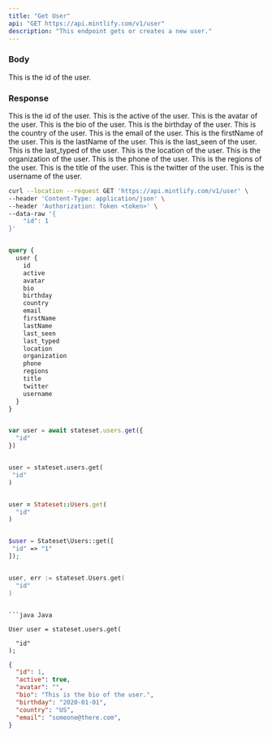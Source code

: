 ```yaml
---
title: "Get User"
api: "GET https://api.mintlify.com/v1/user"
description: "This endpoint gets or creates a new user."
---
```


### Body

<ParamField body="id" type="string">
  This is the id of the user.
</ParamField>

### Response

<ResponseField name="id" type="number">
  This is the id of the user.
</ResponseField>

<ResponseField name="active" type="boolean">
  This is the active of the user.
</ResponseField>

<ResponseField name="avatar" type="string">
  This is the avatar of the user.
</ResponseField>

<ResponseField name="bio" type="string">
  This is the bio of the user.
</ResponseField>

<ResponseField name="birthday" type="string">
  This is the birthday of the user.
</ResponseField>

<ResponseField name="country" type="string">
  This is the country of the user.
</ResponseField>

<ResponseField name="email" type="string">
  This is the email of the user.
</ResponseField>

<ResponseField name="firstName" type="string">
  This is the firstName of the user.
</ResponseField>

<ResponseField name="lastName" type="string">
  This is the lastName of the user.
</ResponseField>

<ResponseField name="last_seen" type="string">
  This is the last_seen of the user.
</ResponseField>

<ResponseField name="last_typed" type="string">
  This is the last_typed of the user.
</ResponseField>

<ResponseField name="location" type="string">
  This is the location of the user.
</ResponseField>

<ResponseField name="organization" type="string">
  This is the organization of the user.
</ResponseField>

<ResponseField name="phone" type="string">
  This is the phone of the user.
</ResponseField>

<ResponseField name="regions" type="string">
  This is the regions of the user.
</ResponseField>

<ResponseField name="title" type="string">
  This is the title of the user.
</ResponseField>

<ResponseField name="twitter" type="string">
  This is the twitter of the user.
</ResponseField>

<ResponseField name="username" type="string">
  This is the username of the user.
</ResponseField>

<RequestExample>

```bash cURL
curl --location --request GET 'https://api.mintlify.com/v1/user' \
--header 'Content-Type: application/json' \
--header 'Authorization: Token <token>' \
--data-raw '{
    "id": 1
}'
```

```graphQL GraphQL

query {
  user {
    id
    active
    avatar
    bio
    birthday
    country
    email
    firstName
    lastName
    last_seen
    last_typed
    location
    organization
    phone
    regions
    title
    twitter
    username
  }
}
```

```javascript Node.js

var user = await stateset.users.get({
  "id"
})

```

```python Python

user = stateset.users.get(
 "id"
)

```

```ruby Ruby

user = Stateset::Users.get(
  "id"
)

```

```php PHP

$user = Stateset\Users::get([
 "id" => "1"
]);

```

```go Go

user, err := stateset.Users.get(
  "id"
)

```
```

```java Java

User user = stateset.users.get(

  "id"
);

```

</RequestExample>

<ResponseExample>

```json Response
{
  "id": 1,
  "active": true,
  "avatar": "",
  "bio": "This is the bio of the user.",
  "birthday": "2020-01-01",
  "country": "US",
  "email": "someone@there.com",
}
```

</ResponseExample>
